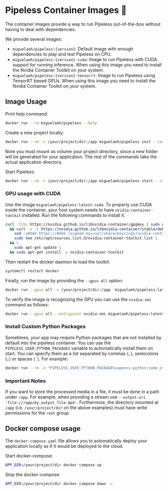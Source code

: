 # Pipeless Container Images 🐋

The container images provide a way to run Pipeless out-of-the-box without having to deal with dependencies.

We provide several images:

* `miguelaeh/pipeless:{version}`: Default image with enough dependencies to play and test Pipeless on CPU.
* `miguelaeh/pipeless:{version}-cuda`: Image to run Pipeless with CUDA support for running inference. When using this image you need to install the Nvidia Container Toolkit on your system.
* `miguelaeh/pipeless:{version}-tensorrt`: Image to run Pipeless using TensorRT based GPUs. When using this image you need to install the Nvidia Container Toolkit on your system.


## Image Usage

Print help command:

```bash copy
docker run --rm miguelaeh/pipeless --help
```

Create a new project locally:

```bash copy
docker run --rm -v /your/project/dir:/app miguelaeh/pipeless init --template <template> my_project
```
<Callout>
Note you must mount as volume your project directory, since a new folder will be generated for your application.
The rest of the commands take the actual application directory.
</Callout>

Start Pipeless:

```bash copy
docker run --rm -v /your/project/dir:/app miguelaeh/pipeless start --stages-dir /app
```

### GPU usage with CUDA

Use the image `miguelaeh/pipeless:latest-cuda`. To properly use CUDA inside the container, your host system needs to have `nvidia-container-toolkit` installed. Run the following commands to install it:

```bash copy
curl -fsSL https://nvidia.github.io/libnvidia-container/gpgkey | sudo gpg --dearmor -o /usr/share/keyrings/nvidia-container-toolkit-keyring.gpg \
  && curl -s -L https://nvidia.github.io/libnvidia-container/stable/deb/nvidia-container-toolkit.list | \
    sed 's#deb https://#deb [signed-by=/usr/share/keyrings/nvidia-container-toolkit-keyring.gpg] https://#g' | \
    sudo tee /etc/apt/sources.list.d/nvidia-container-toolkit.list \
  && \
    sudo apt-get update \
  && sudo apt-get install -y nvidia-container-toolkit
```

Then restart the docker daemon to load the toolkit:

```bash copy
systemctl restart docker
```

Finally, run the image by providing the `--gpus all` option:

```bash copy
docker run --gpus all -v /your/project/dir:/app  miguelaeh/pipeless:latest-cuda start
```

To verify the image is recognizing the GPU you can use the `nvidia-smi` command as follows:

```bash copy
docker run --gpus all --entrypoint nvidia-smi miguelaeh/pipeless:latest-cuda
```

### Install Custom Python Packages

Sometimes, your app may require Python packages that are not installed by default into the pipeless container. You can use the `PIPELESS_USER_PYTHON_PACKAGES` variable to automatically install them on start. You can specify them as a list separated by commas (`,`), semicolons (`;`) or spaces (` `). For example:

```bash copy
docker run --rm -e "PIPELESS_USER_PYTHON_PACKAGES=opencv-python;some_other_package,another_one" miguelaeh/pipeless start
```

### Important Notes

If you want to store the processed media in a file, it must be done in a path under `/app`. For example, when providing a stream use `--output-uri 'file:///app/my_output_file.mp4'`.
Furthermore, the directory mounted at `/app` (i.e. `/your/project/dir` on the above examples) must have write permissions for the `root` group.

## Docker compose usage

The `docker-compose.yaml` file allows you to automatically deploy your application locally as if it would be deployed to the cloud.

Start docker-compose:

```bash copy
APP_DIR=/your/project/dir docker compose up
```

Stop the docker-compose:

```bash copy
APP_DIR=/your/project/dir docker compose down -v
```
